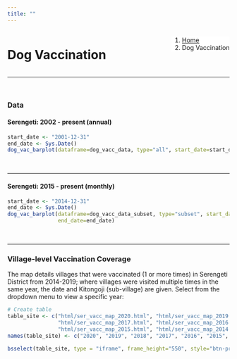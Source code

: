 ```yaml
---
title: ""
---
```


<!--Add a loading bar!-->
<script src="pace.js"></script>
<link href="pace_loadbar_loading.css" rel="stylesheet" />

<!--Create a block for title and breadcrumbs to appear on same line-->
<div style="width: 100%; display: inline-block;">
<div style="float: left;">
<h1>Dog Vaccination</h1>
</div>
<div style="float: right;">
<ol class="breadcrumb" style="background-color:white;">
  <li class="breadcrumb-item"><a href="index.html">Home</a></li>
  <li class="breadcrumb-item active">Dog Vaccination</li>
</ol>
</div>
</div>
<hr class="hr-orange">

<br>
  
<!--Begin page content!-->  

### Data {.tabset .tabset-pills}    
  
#### Serengeti: 2002 - present (annual)  
```r
start_date <- "2001-12-31"
end_date <- Sys.Date()
dog_vac_barplot(dataframe=dog_vacc_data, type="all", start_date=start_date, end_date=end_date)
```
  
<br>
  
<hr class="hr-grey">

#### Serengeti: 2015 - present (monthly)    
```r
start_date <- "2014-12-31"
end_date <- Sys.Date()
dog_vac_barplot(dataframe=dog_vacc_data_subset, type="subset", start_date=start_date,
                end_date=end_date)
```

<br>

<hr class="hr-grey">

### Village-level Vaccination Coverage  
  
The map details villages that were vaccinated (1 or more times) in Serengeti District from 2014-2019; where villages were visited multiple times in the same year, the date and Kitongoji (sub-village) are given. Select from the dropdown menu to view a specific year:  

```r
# Create table
table_site <- c("html/ser_vacc_map_2020.html", "html/ser_vacc_map_2019.html", "html/ser_vacc_map_2018.html", 
                "html/ser_vacc_map_2017.html", "html/ser_vacc_map_2016.html", 
                "html/ser_vacc_map_2015.html", "html/ser_vacc_map_2014.html")
names(table_site) <- c("2020", "2019", "2018", "2017", "2016", "2015", "2014")

bsselect(table_site, type = "iframe", frame_height="550", style="btn-primary", show_tick=TRUE, height=0)
```
